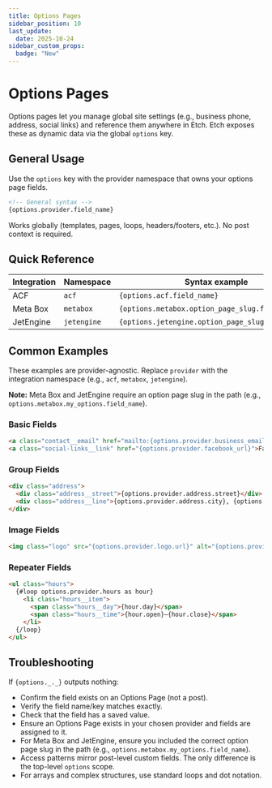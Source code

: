 ```yaml
---
title: Options Pages
sidebar_position: 10
last_update:
  date: 2025-10-24
sidebar_custom_props:
  badge: "New"
---
```



# Options Pages

<VersionBadge version="1.0.0-alpha-3" />

Options pages let you manage global site settings (e.g., business phone, address, social links) and reference them anywhere in Etch. Etch exposes these as dynamic data via the global `options` key.

## General Usage

Use the `options` key with the provider namespace that owns your options page fields.

```html
<!-- General syntax -->
{options.provider.field_name}
```

Works globally (templates, pages, loops, headers/footers, etc.). No post context is required.

## Quick Reference

| Integration | Namespace   | Syntax example                                   |
| ----------- | ----------- | -------------------------------------------------------- |
| ACF         | `acf`       | `{options.acf.field_name}`                               |
| Meta Box    | `metabox`   | `{options.metabox.option_page_slug.field_name}`          |
| JetEngine   | `jetengine` | `{options.jetengine.option_page_slug.field_name}`        |

## Common Examples

These examples are provider-agnostic. Replace `provider` with the integration namespace (e.g., `acf`, `metabox`, `jetengine`). 

**Note:** Meta Box and JetEngine require an option page slug in the path (e.g., `options.metabox.my_options.field_name`).

### Basic Fields

```html
<a class="contact__email" href="mailto:{options.provider.business_email}">{options.provider.business_email}</a>
<a class="social-links__link" href="{options.provider.facebook_url}">Facebook</a>
```

### Group Fields

```html
<div class="address">
  <div class="address__street">{options.provider.address.street}</div>
  <div class="address__line">{options.provider.address.city}, {options.provider.address.state} {options.provider.address.zip}</div>
</div>
```

### Image Fields

```html
<img class="logo" src="{options.provider.logo.url}" alt="{options.provider.logo.alt}" />
```

### Repeater Fields

```html
<ul class="hours">
  {#loop options.provider.hours as hour}
    <li class="hours__item">
      <span class="hours__day">{hour.day}</span>
      <span class="hours__time">{hour.open}–{hour.close}</span>
    </li>
  {/loop}
</ul>
```


## Troubleshooting

If `{options._._}` outputs nothing:
  - Confirm the field exists on an Options Page (not a post).
  - Verify the field name/key matches exactly.
  - Check that the field has a saved value.
  - Ensure an Options Page exists in your chosen provider and fields are assigned to it.
  - For Meta Box and JetEngine, ensure you included the correct option page slug in the path (e.g., `options.metabox.my_options.field_name`).
  - Access patterns mirror post-level custom fields. The only difference is the top-level `options` scope.
  - For arrays and complex structures, use standard loops and dot notation.
